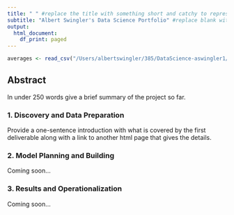 ```yaml
---
title: " " #replace the title with something short and catchy to represent your project
subtitle: "Albert Swingler's Data Science Portfolio" #replace blank with your name
output:
  html_document:
    df_print: paged
---
```


```R
averages <- read_csv("/Users/albertswingler/385/DataScience-aswingler1/averages.csv")
```


## Abstract

In under 250 words give a brief summary of the project so far.

### 1. Discovery and Data Preparation

Provide a one-sentence introduction with what is covered by the first deliverable along with a link to another html page that gives the details.

### 2. Model Planning and Building

Coming soon...

### 3. Results and Operationalization

Coming soon...

